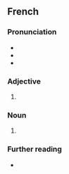 {{also|Chrétienne}}

==French==

===Pronunciation===
* {{fr-IPA|crét_ienne}}
* {{rhymes|fr|ɛn}}
* {{homophones|fr|chrétienne}}

===Adjective===
{{head|fr|adjective form}}

# {{feminine singular of|fr|chrétien}}

===Noun===
{{fr-noun|f|m=chrétien}}

# {{female equivalent of|fr|chrétien}}

===Further reading===
* {{R:TLFi}}